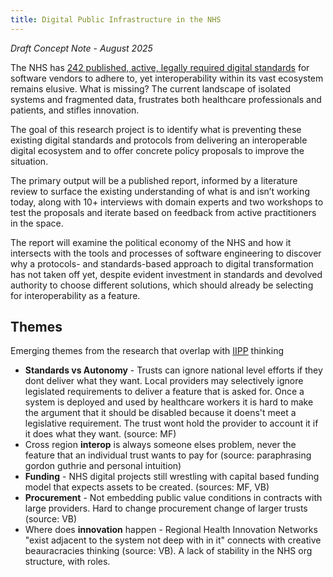 ```yaml
---
title: Digital Public Infrastructure in the NHS
---
```


_Draft Concept Note - August 2025_

The NHS has [242 published, active, legally required digital standards](https://standards.nhs.uk/published-standards?order=asc&orderBy=name&mandated=true&status=active) for software vendors to adhere to, yet interoperability within its vast ecosystem remains elusive. What is missing? The current landscape of isolated systems and fragmented data, frustrates both healthcare professionals and patients, and stifles innovation.

The goal of this research project is to identify what is preventing these existing digital standards and protocols from delivering an interoperable digital ecosystem and to offer concrete policy proposals to improve the situation.

The primary output will be a published report, informed by a literature review to surface the existing understanding of what is and isn’t working today, along with 10+ interviews with domain experts and two workshops to test the proposals and iterate based on feedback from active practitioners in the space.

The report will examine the political economy of the NHS and how it intersects with the tools and processes of software engineering to discover why a protocols- and standards-based approach to digital transformation has not taken off yet, despite evident investment in standards and devolved authority to choose different solutions, which should already be selecting for interoperability as a feature.

## Themes

Emerging themes from the research that overlap with [IIPP](https://www.ucl.ac.uk/bartlett/public-purpose) thinking

- **Standards vs Autonomy** - Trusts can ignore national level efforts if they dont deliver what they want. Local providers may selectively ignore legislated requirements to deliver a feature that is asked for. Once a system is deployed and used by healthcare workers it is hard to make the argument that it should be disabled because it doens't meet a legislative requirement. The trust wont hold the provider to account it if it does what they want. (source: MF)
- Cross region **interop** is always someone elses problem, never the feature that an individual trust wants to pay for  (source: paraphrasing gordon guthrie and personal intuition)
- **Funding** - NHS digital projects still wrestling with capital based funding model that expects assets to be created. (sources: MF, VB)
- **Procurement** - Not embedding public value conditions in contracts with large providers. Hard to change procurement change of larger trusts (source: VB)
- Where does **innovation** happen - Regional Health Innovation Networks "exist adjacent to the system not deep with in it" connects with creative beauracracies thinking (source: VB). A lack of stability in the NHS org structure, with roles.
